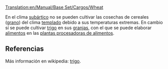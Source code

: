 [[Translation:en/Manual/Base Set/Cargos/Wheat]]

{{es/Manual/Base Set/Cargos/Carga| carga  = 
| imagen = en/Manual/Base Set/Cargos/Grain.png
| producida =[[es/Manual/Base Set/Industries/Granja|Granja]]
| aceptada  =[[es/Manual/Base Set/Industries/Planta procesadora de alimentos|Planta procesadora de alimentos]]
}}
En el clima [[es/Manual/Clima|subártico]] no se pueden cultivar las cosechas de cereales ([[es/Manual/Base Set/Cargos/Grano|grano]]) del clima [[es/Manual/Clima|templado]] debido a sus temperaturas extremas. En cambio sí se puede cultivar [[es/Manual/Base Set/Cargos/Trigo|trigo]] en sus [[es/Manual/Base Set/Industries/Granja|granjas]], con el que se puede elaborar [[es/Manual/Base Set/Cargos/Alimentos|alimentos]] en las [[es/Manual/Base Set/Industries/Planta procesadora de alimentos|plantas procesadoras de alimentos]].


==Referencias==
Más información en wikipedia: [https://www.wikipedia.org/wiki/es:trigo trigo].